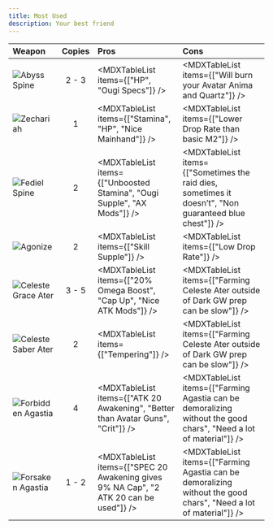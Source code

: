 ```yaml
---
title: Most Used
description: Your best friend
---
```


<div className="[&_td]:align-middle w-full [&_img]:my-2 [&_img]:min-w-[112px] md:[&_img]:w-[206px]">

| Weapon                                         | Copies | Pros                                                                                   | Cons                                                                                                              |
| :--------------------------------------------- | :----: | :------------------------------------------------------------------------------------- | :---------------------------------------------------------------------------------------------------------------- |
| ![Abyss Spine](/weapon/1040414200.webp)        | 2 - 3  | <MDXTableList items={["HP", "Ougi Specs"]} />                                          | <MDXTableList items={["Will burn your Avatar Anima and Quartz"]} />                                               |
| ![Zechariah](/weapon/1040813100.webp)          |   1    | <MDXTableList items={["Stamina", "HP", "Nice Mainhand"]} />                            | <MDXTableList items={["Lower Drop Rate than basic M2"]} />                                                        |
| ![Fediel Spine](/weapon/1040020300.webp)       |   2    | <MDXTableList items={["Unboosted Stamina", "Ougi Supple", "AX Mods"]} />               | <MDXTableList items={["Sometimes the raid dies, sometimes it doesn’t", "Non guaranteed blue chest"]} />           |
| ![Agonize](/weapon/1040711100.webp)            |   2    | <MDXTableList items={["Skill Supple"]} />                                              | <MDXTableList items={["Low Drop Rate"]} />                                                                        |
| ![Celeste Grace Ater](/weapon/1040618800.webp) | 3 - 5  | <MDXTableList items={["20% Omega Boost", "Cap Up", "Nice ATK Mods"]} />                | <MDXTableList items={["Farming Celeste Ater outside of Dark GW prep can be slow"]} />                             |
| ![Celeste Saber Ater](/weapon/1040916300.webp) |   2    | <MDXTableList items={["Tempering"]} />                                                 | <MDXTableList items={["Farming Celeste Ater outside of Dark GW prep can be slow"]} />                             |
| ![Forbidden Agastia](/weapon/1040422300.webp)  |   4    | <MDXTableList items={["ATK 20 Awakening", "Better than Avatar Guns", "Crit"]} />       | <MDXTableList items={["Farming Agastia can be demoralizing without the good chars", "Need a lot of material"]} /> |
| ![Forsaken Agastia](/weapon/1040816100.webp)   | 1 - 2  | <MDXTableList items={["SPEC 20 Awakening gives 9% NA Cap", "2 ATK 20 can be used"]} /> | <MDXTableList items={["Farming Agastia can be demoralizing without the good chars", "Need a lot of material"]} /> |

</div>
